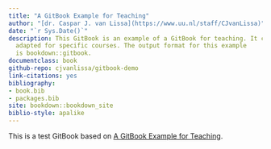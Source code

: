 ```yaml
--- 
title: "A GitBook Example for Teaching"
author: "[dr. Caspar J. van Lissa](https://www.uu.nl/staff/CJvanLissa)"
date: "`r Sys.Date()`"
description: This GitBook is an example of a GitBook for teaching. It can be 
  adapted for specific courses. The output format for this example
  is bookdown::gitbook.
documentclass: book
github-repo: cjvanlissa/gitbook-demo
link-citations: yes
bibliography:
- book.bib
- packages.bib
site: bookdown::bookdown_site
biblio-style: apalike
---
```


This is a test GitBook based on [A GitBook Example for Teaching](https://cjvanlissa.github.io/gitbook-demo/).


